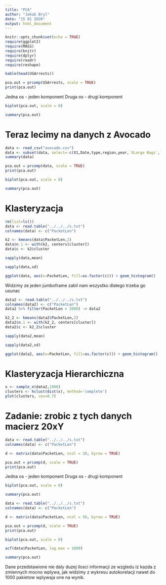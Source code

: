 ---
title: "PCA"
author: "Jakub Bryl"
date: "15 01 2020"
output: html_document
---

```{r setup, include=FALSE}
knitr::opts_chunk$set(echo = TRUE)
require(ggplot2)
require(MASS)
require(knitr)
require(dplyr)
require(readr)
require(reshape)
```

```{r}
kable(head(USArrests))
```

```{r}
pca.out = prcomp(USArrests, scale = TRUE)
print(pca.out)
```

Jedna os - jeden komponent
Druga os - drugi komponent
```{r}
biplot(pca.out, scale = 0)
```

```{r}
summary(pca.out)
```




# Teraz lecimy na danych z Avocado
```{r}
data <- read_csv("avocado.csv")
data <- subset(data, select=-c(X1,Date,type,region,year,`XLarge Bags`,`4046`,`4225`,`4770`,`Small Bags`,`Large Bags`))
summary(data)
```

```{r}
pca.out = prcomp(data, scale = TRUE)
print(pca.out)
```

```{r}
biplot(pca.out, scale = 0)
```
```{r}
summary(pca.out)
```




# Klasteryzacja
```{r}
rm(list=ls())
data <- read.table("../../../s.txt")
colnames(data) <- c("PacketLen")
```

```{r}
k2 <- kmeans(data$PacketLen,2)
data$n.1 <- with(k2, centers[cluster])
data$c <- k2$cluster


```
```{r}
sapply(data,mean)

```

```{r}
sapply(data,sd)
```

```{r}
ggplot(data, aes(x=PacketLen, fill=as.factor(c))) + geom_histogram()
```

Widzimy ze jeden jumboframe zabil nam wszystko dlatego trzeba go usunac
```{r}
data2 <- read.table("../../../s.txt")
colnames(data2) <- c("PacketLen")
data2 %>% filter(PacketLen < 2000) -> data2
```

```{r}
k2_2 <- kmeans(data2$PacketLen,2)
data2$n.1 <- with(k2_2, centers[cluster])
data2$c <- k2_2$cluster


```
```{r}
sapply(data2,mean)
```

```{r}
sapply(data2,sd)
```

```{r}
ggplot(data2, aes(x=PacketLen, fill=as.factor(c))) + geom_histogram()
```



# Klasteryzacja Hierarchiczna
```{r}
x <- sample_n(data2,1000)
clusters <- hclust(dist(x), method='complete')
plot(clusters, cex=0.7)
```



# Zadanie: zrobic z tych danych macierz 20xY 
```{r}
data <- read.table("../../../s.txt")
colnames(data) <- c("PacketLen")

d <- matrix(data$PacketLen, ncol = 20, byrow = TRUE)
```


```{r}
pca.out = prcomp(d, scale = TRUE)
print(pca.out)
```

Jedna os - jeden komponent
Druga os - drugi komponent
```{r}
biplot(pca.out, scale = 0)
```

```{r}
summary(pca.out)
```



```{r}
data <- read.table("../../../s.txt")
colnames(data) <- c("PacketLen")

d <- matrix(data$PacketLen, ncol = 50, byrow = TRUE)
```


```{r}
pca.out = prcomp(d, scale = TRUE)
print(pca.out)
```
```{r}
biplot(pca.out, scale = 0)
```

```{r}
acf(data$PacketLen, lag.max = 1000)
```

```{r}
summary(pca.out)
```

Dane przedstawione nie daly duzej ilosci informacji ze wzgledu iz kazda z zmiennych mocno wplywa, jak widzimy z wykresu autokorelacji nawet do 1000 pakietow wplywaja one na wynik.